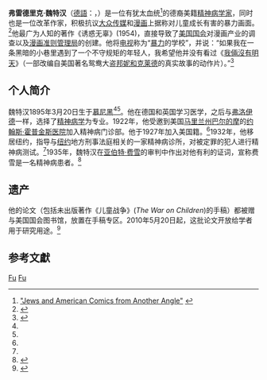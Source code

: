 {{Infobox person
|name       = 弗雷德里克·魏特汉
|birth_date={{birth date|1895|3|20}}
|birth_place = [[德国|德国]][[慕尼黑|慕尼黑]]
|death_date={{death date and age|1981|11|18|1895|3|20}}
|death_place = [[美国|美国]][[宾夕法尼亚州|宾夕法尼亚州]][[肯普顿|肯普顿]]
|spouse= 佛罗伦萨·赫斯基(Florence Hesketh) (1902-1981)
|occupation = [[精神病学|精神病学家]]
}}

'''弗雷德里克·魏特汉'''（[[德語|德語]]：{{lang|de|Fredric Wertham}}，{{bd|1895年|3月20日|1981年|11月18日|CatIdx=Wertham, Fredric}}）是一位有犹太血统<ref>[http://comicscomicsmag.com/2010/04/jews-and-american-comics-from-another-angle.html "Jews and American Comics from Another Angle"] {{webarchive|url=https://web.archive.org/web/20110708180926/http://comicscomicsmag.com/2010/04/jews-and-american-comics-from-another-angle.html |date=2011-07-08 }}</ref>的德裔美籍[[精神病学|精神病学家]]，同时也是一位改革作家，积极抗议[[大众传媒|大众传媒]]和[[漫画|漫画]]上据称对儿童成长有害的暴力画面。<ref name=obit>{{cite news |author= |coauthors= |title=Fredric Wertham, 86, Dies. Foe of Violent TV and Comics |url=http://www.nytimes.com/1981/12/01/obituaries/fredric-wertham-86-dies-foe-of-violent-tv-and-comics.html |quote=Dr. Fredric Wertham, an internationally known psychiatrist who believed that comic books, movies and television shows that featured crime, violence and horror exerted a damaging influence on many juveniles and young adults, died November 18 at his retirement home in Kempton, Pennsylvania. He was 86 years old. |work=[[New_York_Times|New York Times]] |date=December 1, 1981 |accessdate=2010-03-29 |first=Bayard |last=Webster |archive-date=2021-10-31 |archive-url=https://web.archive.org/web/20211031054800/https://www.nytimes.com/1981/12/01/obituaries/fredric-wertham-86-dies-foe-of-violent-tv-and-comics.html }}</ref>他最广为人知的著作《诱惑无辜》(1954)，直接导致了[[美国国会|美国国会]]对漫画产业的调查以及[[漫画准则管理局|漫画准则管理局]]的创建。他将[[电视|电视]]称为“[[暴力|暴力]]的学校”，并说：“如果我在一条黑暗的小巷里遇到了一个不守规矩的年轻人，我希望他并没有看过《[[我倆沒有明天|我倆沒有明天]]》（一部改编自美国著名鸳鸯大盗[[邦妮和克莱德|邦妮和克莱德]]的真实故事的动作片）。”<ref name=timeobit>{{cite news |author= |coauthors= |title=Death Revealed |url=http://www.time.com/time/magazine/article/0,9171,925122,00.html#ixzz0jYgn3682 |quote=Fredric Wertham, 86, author and psychiatrist who crusaded against violence in comic books, movies and television; on Nov. 18; in Kempton, Pa. Wertham, a Munich-born authority on criminal psychology, argued that violence is a product of cultural influences. |work=[[Time_magazine|Time magazine]] |date=December 14, 1981 |accessdate=2010-03-29 |archive-date=2010-10-15 |archive-url=https://web.archive.org/web/20101015125849/http://www.time.com/time/magazine/article/0,9171,925122,00.html#ixzz0jYgn3682 |dead-url=yes }}</ref>

== 个人简介 ==
魏特汉1895年3月20日生于[[慕尼黑|慕尼黑]]<ref name=obit/><ref name=timeobit/>。他在德国和英国学习医学，之后与[[西格蒙德·弗洛伊德|弗洛伊德]]一样，选择了[[精神病学|精神病学]]为专业。1922年，他受邀到美国[[马里兰州|马里兰州]][[巴尔的摩|巴尔的摩]]的[[约翰斯·霍普金斯医院|约翰斯·霍普金斯医院]]加入精神病门诊部。他于1927年加入美国籍。<ref name=obit/>1932年，他移居纽约，指导与[[纽约|纽约]]地方刑事法庭相关的一家精神病诊所，对被定罪的犯人进行精神病测试。<ref name=obit/>1935年，魏特汉在[[亚伯特·费雪|亚伯特·费雪]]的审判中作出对他有利的证词，宣称费雪是一名精神病患者。<ref>{{cite news |author= |coauthors= |title=Fish Held Insane By Three Experts. Defense Alienists Say Budd Girl's Murderer Was And Is Mentally Irresponsible |url=http://select.nytimes.com/gst/abstract.html?res=F70817FF355B107A93C3AB1788D85F418385F9 |quote=Three psychiatrists testified in Supreme Court today that Albert H. Fish, on trial for the murder of Grace Budd in June, 1928, was legally insane when he committed the murder and has been insane since that date. |work=[[New_York_Times|New York Times]] |date=May 21, 1935 |accessdate=2010-03-29 |archive-date=2013-11-27 |archive-url=https://web.archive.org/web/20131127111715/http://select.nytimes.com/gst/abstract.html?res=F70817FF355B107A93C3AB1788D85F418385F9 }}</ref>

== 遗产 ==
他的论文（包括未出版著作《儿童战争》(''The War on Children'')的手稿）都被赠与美国国会图书馆，放置在手稿专区。2010年5月20日起，这批论文开放给学者用于研究用途。<ref>{{Cite web |url=http://www.michaelbarrier.com/Home%20Page/WhatsNewArchivesJuly08.htm |title="Wertham's Locked Vault" |access-date=2010-12-14 |archive-url=https://web.archive.org/web/20101125115456/http://michaelbarrier.com/Home%20Page/WhatsNewArchivesJuly08.htm#werthamslockedvault |archive-date=2010-11-25 |dead-url=yes }}</ref>

== 参考文獻 ==
{{reflist}}
{{Authority control}}
{{DEFAULTSORT:Wertham, Fredric}}
[[Category:美国精神科医生|Fu]]
[[Category:德国犹太裔美国人|Fu]]